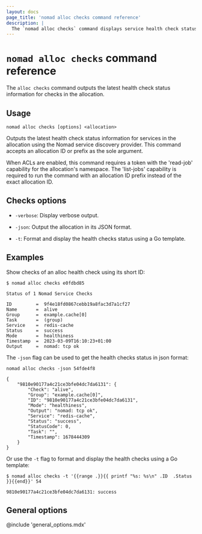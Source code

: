 ```yaml
---
layout: docs
page_title: 'nomad alloc checks command reference'
description: |
  The `nomad alloc checks` command displays service health check status information for an allocation.
---
```


# `nomad alloc checks` command reference


The `alloc checks` command outputs the latest health check status information for checks in the allocation.

## Usage

```plaintext
nomad alloc checks [options] <allocation>
```

Outputs the latest health check status information for services in the allocation
using the Nomad service discovery provider. This command accepts an allocation
ID or prefix as the sole argument.

When ACLs are enabled, this command requires a token with the 'read-job' capability
for the allocation's namespace. The 'list-jobs' capability is required to run the
command with an allocation ID prefix instead of the exact allocation ID.

## Checks options

- `-verbose`: Display verbose output.

- `-json`: Output the allocation in its JSON format.

- `-t`: Format and display the health checks status using a Go template.

## Examples

Show checks of an alloc health check using its short ID:

```shell-session
$ nomad alloc checks e0fdbd85

Status of 1 Nomad Service Checks

ID         =  9f4e18fd0867cebb19a8fac3d7a1cf27
Name       =  alive
Group      =  example.cache[0]
Task       =  (group)
Service    =  redis-cache
Status     =  success
Mode       =  healthiness
Timestamp  =  2023-03-09T16:10:23+01:00
Output     =  nomad: tcp ok
```

The `-json` flag can be used to get the health checks status in json format:

```shell-session
nomad alloc checks -json 54fde4f8

{
    "9810e90177a4c21ce3bfe04dc7da6131": {
        "Check": "alive",
        "Group": "example.cache[0]",
        "ID": "9810e90177a4c21ce3bfe04dc7da6131",
        "Mode": "healthiness",
        "Output": "nomad: tcp ok",
        "Service": "redis-cache",
        "Status": "success",
        "StatusCode": 0,
        "Task": "",
        "Timestamp": 1678444309
    }
}
```

Or use the `-t` flag to format and display the health checks using a Go template:

```shell-session
$ nomad alloc checks -t '{{range .}}{{ printf "%s: %s\n" .ID  .Status }}{{end}}' 54

9810e90177a4c21ce3bfe04dc7da6131: success
```

## General options

@include 'general_options.mdx'
